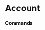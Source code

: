# Account




### Commands
<ul className="grid grid-cols-1 md:grid-cols-2 lg:grid-cols-3 xl:grid-cols-4 gap-4 -ml-6">
<ReferenceCard
    title="Delete"
    description="Delete a routine on the cloud."
    url="/terminal/reference/account/delete"
    command
/>
<ReferenceCard
    title="Download"
    description="Download a routine from the cloud."
    url="/terminal/reference/account/download"
    command
/>
<ReferenceCard
    title="Generate"
    description="Generate an OpenBB Personal Access Token."
    url="/terminal/reference/account/generate"
    command
/>
<ReferenceCard
    title="List"
    description="List routines available in the cloud."
    url="/terminal/reference/account/list"
    command
/>
<ReferenceCard
    title="Login"
    description="Login into new session."
    url="/terminal/reference/account/login"
    command
/>
<ReferenceCard
    title="Logout"
    description="Logout from current session."
    url="/terminal/reference/account/logout"
    command
/>
<ReferenceCard
    title="Revoke"
    description="Revoke your current OpenBB Personal Access Token."
    url="/terminal/reference/account/revoke"
    command
/>
<ReferenceCard
    title="Show"
    description="Show your current OpenBB Personal Access Token."
    url="/terminal/reference/account/show"
    command
/>
<ReferenceCard
    title="Upload"
    description="Upload a routine to the cloud."
    url="/terminal/reference/account/upload"
    command
/>
</ul>
